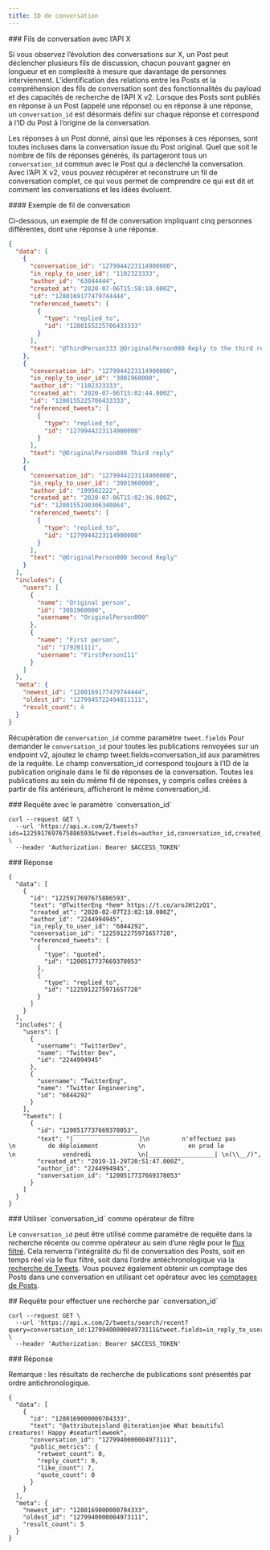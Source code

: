```yaml
---
title: ID de conversation
---
```


<div id="conversation-threads-using-the-x-api">
  ### Fils de conversation avec l’API X
</div>

Si vous observez l’évolution des conversations sur X, un Post peut déclencher plusieurs fils de discussion, chacun pouvant gagner en longueur et en complexité à mesure que davantage de personnes interviennent. L’identification des relations entre les Posts et la compréhension des fils de conversation sont des fonctionnalités du payload et des capacités de recherche de l’API X v2. Lorsque des Posts sont publiés en réponse à un Post (appelé une réponse) ou en réponse à une réponse, un `conversation_id` est désormais défini sur chaque réponse et correspond à l’ID du Post à l’origine de la conversation.

Les réponses à un Post donné, ainsi que les réponses à ces réponses, sont toutes incluses dans la conversation issue du Post original. Quel que soit le nombre de fils de réponses générés, ils partageront tous un `conversation_id` commun avec le Post qui a déclenché la conversation. Avec l’API X v2, vous pouvez récupérer et reconstruire un fil de conversation complet, ce qui vous permet de comprendre ce qui est dit et comment les conversations et les idées évoluent.

<div id="example-conversation-thread">
  #### Exemple de fil de conversation
</div>

Ci-dessous, un exemple de fil de conversation impliquant cinq personnes différentes, dont une réponse à une réponse.

```json
{
  "data": [
    {
      "conversation_id": "1279944223114900000",
      "in_reply_to_user_id": "1102323333",
      "author_id": "63044444",
      "created_at": "2020-07-06T15:58:10.000Z",
      "id": "1280169177479744444",
      "referenced_tweets": [
        {
          "type": "replied_to",
          "id": "1280155225706433333"
        }
      ],
      "text": "@ThirdPerson333 @OriginalPerson000 Reply to the third reply!"
    },
    {
      "conversation_id": "1279944223114900000",
      "in_reply_to_user_id": "3001960000",
      "author_id": "1102323333",
      "created_at": "2020-07-06T15:02:44.000Z",
      "id": "1280155225706433333",
      "referenced_tweets": [
        {
          "type": "replied_to",
          "id": "1279944223114900000"
        }
      ],
      "text": "@OriginalPerson000 Third reply"
    },
    {
      "conversation_id": "1279944223114900000",
      "in_reply_to_user_id": "3001960000",
      "author_id": "199562222",
      "created_at": "2020-07-06T15:02:36.000Z",
      "id": "1280155190306340864",
      "referenced_tweets": [
        {
          "type": "replied_to",
          "id": "1279944223114900000"
        }
      ],
      "text": "@OriginalPerson000 Second Reply"
    }
  ],
  "includes": {
    "users": [
      {
        "name": "Original person",
        "id": "3001960000",
        "username": "OriginalPerson000"
      },
      {
        "name": "First person",
        "id": "179201111",
        "username": "FirstPerson111"
      }
    ]
  },
  "meta": {
    "newest_id": "1280169177479744444",
    "oldest_id": "1279945722494811111",
    "result_count": 4
  }
}
```

Récupération de `conversation_id` comme paramètre `tweet.fields`
Pour demander le `conversation_id` pour toutes les publications renvoyées sur un endpoint v2, ajoutez le champ tweet.fields=conversation_id aux paramètres de la requête. Le champ conversation_id correspond toujours à l’ID de la publication originale dans le fil de réponses de la conversation. Toutes les publications au sein du même fil de réponses, y compris celles créées à partir de fils antérieurs, afficheront le même conversation_id.

<div id="request-with-conversation_id-parameter">
  ### Requête avec le paramètre `conversation_id`
</div>

```
curl --request GET \
  --url 'https://api.x.com/2/tweets?ids=1225917697675886593&tweet.fields=author_id,conversation_id,created_at,in_reply_to_user_id,referenced_tweets&expansions=author_id,in_reply_to_user_id,referenced_tweets.id&user.fields=name,username' \
  --header 'Authorization: Bearer $ACCESS_TOKEN'
```

<div id="response">
  ### Réponse
</div>

```
{
  "data": [
    {
      "id": "1225917697675886593",
      "text": "@TwitterEng *hem* https://t.co/aroJHt2zQ1",
      "created_at": "2020-02-07T23:02:10.000Z",
      "author_id": "2244994945",
      "in_reply_to_user_id": "6844292",
      "conversation_id": "1225912275971657728",
      "referenced_tweets": [
        {
          "type": "quoted",
          "id": "1200517737669378053"
        },
        {
          "type": "replied_to",
          "id": "1225912275971657728"
        }
      ]
    }
  ],
  "includes": {
    "users": [
      {
        "username": "TwitterDev",
        "name": "Twitter Dev",
        "id": "2244994945"
      },
      {
        "username": "TwitterEng",
        "name": "Twitter Engineering",
        "id": "6844292"
      }
    ],
    "tweets": [
      {
        "id": "1200517737669378053",
        "text": "|￣￣￣￣￣￣￣￣￣￣￣|\n         n'effectuez pas          \n         de déploiement           \n            en prod le            \n             vendredi             \n|＿＿＿＿＿＿＿＿＿＿＿| \n(\\__/)",
        "created_at": "2019-11-29T20:51:47.000Z",
        "author_id": "2244994945",
        "conversation_id": "1200517737669378053"
      }
    ]
  }
}
```

<div id="using-conversation_id-as-a-filter-operator">
  ### Utiliser `conversation_id` comme opérateur de filtre
</div>

Le `conversation_id` peut être utilisé comme paramètre de requête dans la recherche récente ou comme opérateur au sein d’une règle pour le [flux filtré](/fr/x-api/posts/filtered-stream/introduction). Cela renverra l’intégralité du fil de conversation des Posts, soit en temps réel via le flux filtré, soit dans l’ordre antéchronologique via la [recherche de Tweets](/fr/x-api/posts/search/introduction). Vous pouvez également obtenir un comptage des Posts dans une conversation en utilisant cet opérateur avec les [comptages de Posts](/fr/x-api/posts/counts/introduction).

<div id="request-to-query-by-conversation_id">
  ## Requête pour effectuer une recherche par `conversation_id`
</div>

```
curl --request GET \
  --url 'https://api.x.com/2/tweets/search/recent?query=conversation_id:1279940000004973111&tweet.fields=in_reply_to_user_id,author_id,created_at,conversation_id' \
  --header 'Authorization: Bearer $ACCESS_TOKEN'
```

<div id="response">
  ### Réponse
</div>

Remarque : les résultats de recherche de publications sont présentés par ordre antichronologique.

```
{
  "data": [
    {
      "id": "1280169000000704333",
      "text": "@attributeisland @iterationjoe What beautiful creatures! Happy #seaturtleweek",
      "conversation_id": "1279940000004973111",
      "public_metrics": {
        "retweet_count": 0,
        "reply_count": 0,
        "like_count": 7,
        "quote_count": 0
      }
    }
  ],
  "meta": {
    "newest_id": "1280169000000704333",
    "oldest_id": "1279940000004973111",
    "result_count": 5
  }
}
```